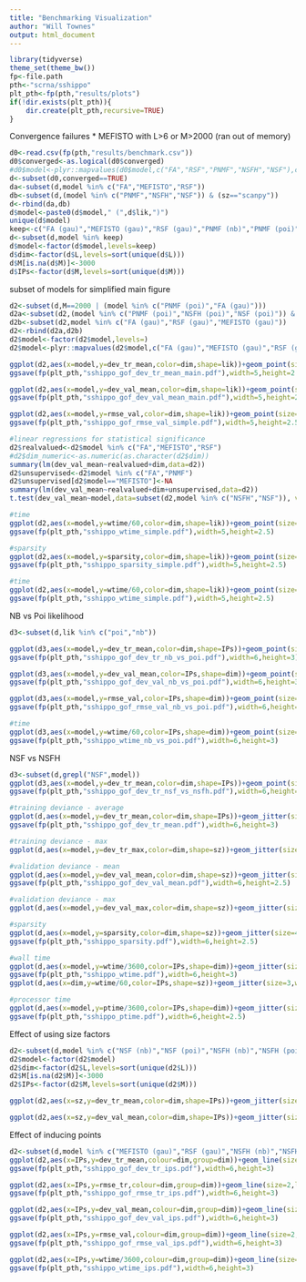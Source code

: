 ```yaml
---
title: "Benchmarking Visualization"
author: "Will Townes"
output: html_document
---
```


```r
library(tidyverse)
theme_set(theme_bw())
fp<-file.path
pth<-"scrna/sshippo"
plt_pth<-fp(pth,"results/plots")
if(!dir.exists(plt_pth)){
    dir.create(plt_pth,recursive=TRUE)
}
```

Convergence failures
* MEFISTO with L>6 or M>2000 (ran out of memory)

```r
d0<-read.csv(fp(pth,"results/benchmark.csv"))
d0$converged<-as.logical(d0$converged)
#d0$model<-plyr::mapvalues(d0$model,c("FA","RSF","PNMF","NSFH","NSF"),c("FA","RSF","PNMF","NSFH","NSF"))
d<-subset(d0,converged==TRUE)
da<-subset(d,model %in% c("FA","MEFISTO","RSF"))
db<-subset(d,(model %in% c("PNMF","NSFH","NSF")) & (sz=="scanpy"))
d<-rbind(da,db)
d$model<-paste0(d$model," (",d$lik,")")
unique(d$model)
keep<-c("FA (gau)","MEFISTO (gau)","RSF (gau)","PNMF (nb)","PNMF (poi)","NSFH (nb)","NSFH (poi)","NSF (nb)","NSF (poi)")
d<-subset(d,model %in% keep)
d$model<-factor(d$model,levels=keep)
d$dim<-factor(d$L,levels=sort(unique(d$L)))
d$M[is.na(d$M)]<-3000
d$IPs<-factor(d$M,levels=sort(unique(d$M)))
```
subset of models for simplified main figure
```r
d2<-subset(d,M==2000 | (model %in% c("PNMF (poi)","FA (gau)")))
d2a<-subset(d2,(model %in% c("PNMF (poi)","NSFH (poi)","NSF (poi)")) & sz=="scanpy")
d2b<-subset(d2,model %in% c("FA (gau)","RSF (gau)","MEFISTO (gau)"))
d2<-rbind(d2a,d2b)
d2$model<-factor(d2$model,levels=)
d2$model<-plyr::mapvalues(d2$model,c("FA (gau)","MEFISTO (gau)","RSF (gau)","PNMF (poi)","NSFH (poi)","NSF (poi)"),c("FA","MEFISTO","RSF","PNMF","NSFH","NSF"))

ggplot(d2,aes(x=model,y=dev_tr_mean,color=dim,shape=lik))+geom_point(size=6,position=position_dodge(width=0.8))+ylab("training deviance (mean)")+ylim(range(d2$dev_tr_mean)*c(.95,1.02))
ggsave(fp(plt_pth,"sshippo_gof_dev_tr_mean_main.pdf"),width=5,height=2.5)

ggplot(d2,aes(x=model,y=dev_val_mean,color=dim,shape=lik))+geom_point(size=6,position=position_dodge(width=0.8))+ylab("validation deviance (mean)")+ylim(range(d2$dev_val_mean)*c(.95,1.02))
ggsave(fp(plt_pth,"sshippo_gof_dev_val_mean_main.pdf"),width=5,height=2.5)

ggplot(d2,aes(x=model,y=rmse_val,color=dim,shape=lik))+geom_point(size=6,position=position_dodge(width=0.8))+ylab("validation RMSE")+ylim(range(d2$rmse_val)*c(.95,1.02))
ggsave(fp(plt_pth,"sshippo_gof_rmse_val_simple.pdf"),width=5,height=2.5)

#linear regressions for statistical significance
d2$realvalued<-d2$model %in% c("FA","MEFISTO","RSF")
#d2$dim_numeric<-as.numeric(as.character(d2$dim))
summary(lm(dev_val_mean~realvalued+dim,data=d2))
d2$unsupervised<-d2$model %in% c("FA","PNMF")
d2$unsupervised[d2$model=="MEFISTO"]<-NA
summary(lm(dev_val_mean~realvalued+dim+unsupervised,data=d2))
t.test(dev_val_mean~model,data=subset(d2,model %in% c("NSFH","NSF")), var.equal=TRUE,alternative="greater")

#time
ggplot(d2,aes(x=model,y=wtime/60,color=dim,shape=lik))+geom_point(size=6,position=position_dodge(width=0.8))+ylab("time to converge (min)")+ylim(range(d2$wtime/60)*c(.95,1.02))
ggsave(fp(plt_pth,"sshippo_wtime_simple.pdf"),width=5,height=2.5)

#sparsity
ggplot(d2,aes(x=model,y=sparsity,color=dim,shape=lik))+geom_point(size=6,position=position_dodge(width=0.8))+ylab("loadings zero fraction")+ylim(range(d2$sparsity)*c(.95,1.02))
ggsave(fp(plt_pth,"sshippo_sparsity_simple.pdf"),width=5,height=2.5)

#time
ggplot(d2,aes(x=model,y=wtime/60,color=dim,shape=lik))+geom_point(size=6,position=position_dodge(width=0.8))+ylab("time to converge (min)")+ylim(range(d2$wtime/60)*c(.95,1.02))
ggsave(fp(plt_pth,"sshippo_wtime_simple.pdf"),width=5,height=2.5)
```
NB vs Poi likelihood
```r
d3<-subset(d,lik %in% c("poi","nb"))

ggplot(d3,aes(x=model,y=dev_tr_mean,color=dim,shape=IPs))+geom_point(size=4,position=position_dodge(width=0.6))+ylab("training deviance (mean)")
ggsave(fp(plt_pth,"sshippo_gof_dev_tr_nb_vs_poi.pdf"),width=6,height=3)

ggplot(d3,aes(x=model,y=dev_val_mean,color=IPs,shape=dim))+geom_point(size=4,position=position_dodge(width=0.6))+ylab("validation deviance (mean)")
ggsave(fp(plt_pth,"sshippo_gof_dev_val_nb_vs_poi.pdf"),width=6,height=3)

ggplot(d3,aes(x=model,y=rmse_val,color=IPs,shape=dim))+geom_point(size=4,position=position_dodge(width=0.6))+ylab("validation RMSE")
ggsave(fp(plt_pth,"sshippo_gof_rmse_val_nb_vs_poi.pdf"),width=6,height=3)

#time
ggplot(d3,aes(x=model,y=wtime/60,color=IPs,shape=dim))+geom_point(size=4,position=position_dodge(width=0.8))+ylab("time to converge (min)")+scale_y_log10()
ggsave(fp(plt_pth,"sshippo_wtime_nb_vs_poi.pdf"),width=6,height=3)
```

NSF vs NSFH

```r
d3<-subset(d,grepl("NSF",model))
ggplot(d3,aes(x=model,y=dev_tr_mean,color=dim,shape=IPs))+geom_point(size=4,position=position_dodge(width=0.8))+ylab("training deviance (mean)")
ggsave(fp(plt_pth,"sshippo_gof_dev_tr_nsf_vs_nsfh.pdf"),width=6,height=3)
```

```r
#training deviance - average
ggplot(d,aes(x=model,y=dev_tr_mean,color=dim,shape=IPs))+geom_jitter(size=5,width=.2,height=0)+ylab("training deviance (mean)")+theme(legend.position = "top")
ggsave(fp(plt_pth,"sshippo_gof_dev_tr_mean.pdf"),width=6,height=3)

#training deviance - max
ggplot(d,aes(x=model,y=dev_tr_max,color=dim,shape=sz))+geom_jitter(size=5,width=.2,height=0)+ylab("training deviance (max)")#+scale_y_log10()

#validation deviance - mean
ggplot(d,aes(x=model,y=dev_val_mean,color=dim,shape=sz))+geom_jitter(size=4,width=.4,height=0)+ylab("validation deviance (mean)")+theme(legend.position="none")
ggsave(fp(plt_pth,"sshippo_gof_dev_val_mean.pdf"),width=6,height=2.5)

#validation deviance - max
ggplot(d,aes(x=model,y=dev_val_max,color=dim,shape=sz))+geom_jitter(size=3,width=.2,height=0)+ylab("validation deviance (max)")#+scale_y_log10()

#sparsity
ggplot(d,aes(x=model,y=sparsity,color=dim,shape=sz))+geom_jitter(size=4,width=.3,height=0)+ylab("sparsity of loadings")+theme(legend.position="none")
ggsave(fp(plt_pth,"sshippo_sparsity.pdf"),width=6,height=2.5)

#wall time
ggplot(d,aes(x=model,y=wtime/3600,color=IPs,shape=dim))+geom_jitter(size=5,width=.2,height=0)+ylab("wall time (hr)")+scale_y_log10()+theme(legend.position="top")
ggsave(fp(plt_pth,"sshippo_wtime.pdf"),width=6,height=3)
ggplot(d,aes(x=dim,y=wtime/60,color=IPs,shape=sz))+geom_jitter(size=3,width=.2,height=0)+ylab("wall time (min)")+scale_y_log10()

#processor time
ggplot(d,aes(x=model,y=ptime/3600,color=IPs,shape=dim))+geom_jitter(size=5,width=.2,height=0)+ylab("processor time")+scale_y_log10()+theme(legend.position="none")
ggsave(fp(plt_pth,"sshippo_ptime.pdf"),width=6,height=2.5)
```

Effect of using size factors

```r
d2<-subset(d,model %in% c("NSF (nb)","NSF (poi)","NSFH (nb)","NSFH (poi)"))
d2$model<-factor(d2$model)
d2$dim<-factor(d2$L,levels=sort(unique(d2$L)))
d2$M[is.na(d2$M)]<-3000
d2$IPs<-factor(d2$M,levels=sort(unique(d2$M)))
```

```r
ggplot(d2,aes(x=sz,y=dev_tr_mean,color=dim,shape=IPs))+geom_jitter(size=5,width=.2,height=0)+ylab("training deviance (mean)")+theme(legend.position = "top")+facet_wrap(~model,ncol=2,scales="free")

ggplot(d2,aes(x=sz,y=dev_val_mean,color=dim,shape=IPs))+geom_jitter(size=5,width=.2,height=0)+ylab("validation deviance (mean)")+theme(legend.position = "top")+facet_wrap(~model,ncol=2,scales="free")
```

Effect of inducing points

```r
d2<-subset(d,model %in% c("MEFISTO (gau)","RSF (gau)","NSFH (nb)","NSFH (poi)","NSF (nb)","NSF (poi)"))
ggplot(d2,aes(x=IPs,y=dev_tr_mean,colour=dim,group=dim))+geom_line(size=2,lineend="round")+ylab("training deviance (mean)")+theme(legend.position = "top")+facet_wrap(~model,scales="free")
ggsave(fp(plt_pth,"sshippo_gof_dev_tr_ips.pdf"),width=6,height=3)

ggplot(d2,aes(x=IPs,y=rmse_tr,colour=dim,group=dim))+geom_line(size=2,lineend="round")+ylab("training RMSE")+theme(legend.position = "top")+facet_wrap(~model,scales="free")
ggsave(fp(plt_pth,"sshippo_gof_rmse_tr_ips.pdf"),width=6,height=3)

ggplot(d2,aes(x=IPs,y=dev_val_mean,colour=dim,group=dim))+geom_line(size=2,lineend="round")+ylab("validation deviance (mean)")+theme(legend.position = "top")+facet_wrap(~model,scales="free")
ggsave(fp(plt_pth,"sshippo_gof_dev_val_ips.pdf"),width=6,height=3)

ggplot(d2,aes(x=IPs,y=rmse_val,colour=dim,group=dim))+geom_line(size=2,lineend="round")+ylab("validation RMSE")+theme(legend.position = "top")+facet_wrap(~model,scales="free")
ggsave(fp(plt_pth,"sshippo_gof_rmse_val_ips.pdf"),width=6,height=3)

ggplot(d2,aes(x=IPs,y=wtime/3600,colour=dim,group=dim))+geom_line(size=2,lineend="round")+ylab("wall time (hr)")+theme(legend.position = "top")+facet_wrap(~model,scales="free")
ggsave(fp(plt_pth,"sshippo_wtime_ips.pdf"),width=6,height=3)
```
